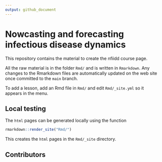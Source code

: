 ```yaml
---
output: github_document
---
```


# Nowcasting and forecasting infectious disease dynamics

This repository contains the material to create the nfiidd course page.

All the raw material is in the folder `Rmd/` and is written in `Rmarkdown`. Any
changes to the Rmarkdown files are automatically updated on the web site once
committed to the `main` branch.

To add a lesson, add an Rmd file in `Rmd/` and edit `Rmd/_site.yml` so it
appears in the menu.

## Local testing

The `html` pages can be generated locally using the function

```r
rmarkdown::render_site("Rmd/")
```

This creates the `html` pages in the `Rmd/_site` directory.

## Contributors


